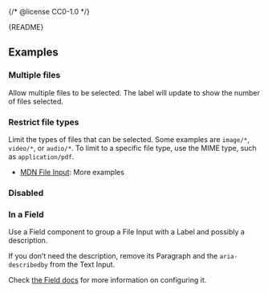 {/* @license CC0-1.0 */}


<Meta of={FileInputStories} />

<Markdown>{README}</Markdown>

<Primary />

<Controls />

## Examples

### Multiple files

Allow multiple files to be selected. The label will update to show the number of files selected.

<Canvas of={FileInputStories.MultipleFiles} />

### Restrict file types

Limit the types of files that can be selected. Some examples are `image/*`, `video/*`, or `audio/*`. To limit to a specific file type, use the MIME type, such as `application/pdf`.

- [MDN File Input](https://developer.mozilla.org/en-US/docs/Web/HTML/Element/input/file#limiting_accepted_file_types): More examples

<Canvas of={FileInputStories.RestrictFileTypes} />

### Disabled

<Canvas of={FileInputStories.Disabled} />

### In a Field

Use a Field component to group a File Input with a Label and possibly a description.

If you don’t need the description, remove its Paragraph and the `aria-describedby` from the Text Input.

Check [the Field docs](/docs/components-forms-field--docs) for more information on configuring it.

<Canvas of={FileInputStories.InAField} />
